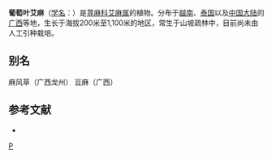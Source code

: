 {{Speciesbox 
| taxon = Laportea violacea
| authority = Gagnep.
}}
'''葡萄叶艾麻'''（[[学名|学名]]：{{lang|la|''Laportea violacea''}}）是[[荨麻科|荨麻科]][[艾麻属|艾麻属]]的植物。分布于[[越南|越南]]、[[泰国|泰国]]以及[[中国大陆|中国大陆]]的[[广西|广西]]等地，生长于海拔200米至1,100米的地区，常生于山坡疏林中，目前尚未由人工引种栽培。

== 别名 ==
麻风草（广西龙州） 豆麻（广西）

== 参考文献 ==
<div class="references-small">
* {{cite web| url =http://www.bioinfo.cn/db05/KmzwSpecies.php?action=view&id=23308| title =葡萄叶艾麻| work =《中国高等植物数据库全库》| publisher =中国科学院微生物研究所| author =昆明植物研究所| accessdate =2009-02-26| deadurl =yes| archiveurl =https://web.archive.org/web/20160305085845/http://www.bioinfo.cn/db05/KmzwSpecies.php?action=view&id=23308| archivedate =2016-03-05}}
</div>
{{Taxonbar|from=Q15232647}}

[[Category:艾麻属|P]]


{{植物小作品}}